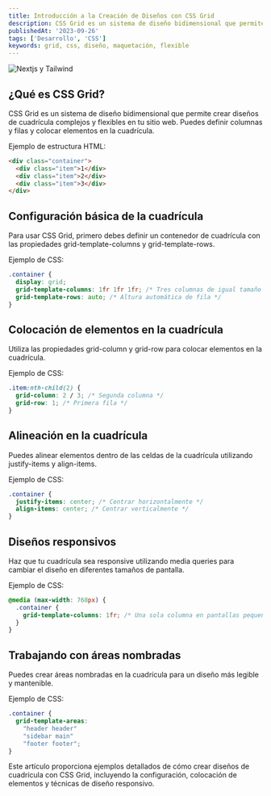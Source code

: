 ```yaml
---
title: Introducción a la Creación de Diseños con CSS Grid
description: CSS Grid es un sistema de diseño bidimensional que permite crear diseños de cuadrícula complejos y flexibles en tu sitio web. Puedes definir columnas y filas y colocar elementos en la cuadrícula.
publishedAt: '2023-09-26'
tags: ['Desarrollo', 'CSS']
keywords: grid, css, diseño, maquetación, flexible
---
```


<Image
  className="w-full rounded-md"
  src="/images/blog/cover-img-grid.jpg"
  alt="Nextjs y Tailwind"
  width={672}
  height={258}
  priority
/>


## ¿Qué es CSS Grid?
CSS Grid es un sistema de diseño bidimensional que permite crear diseños de cuadrícula complejos y flexibles en tu sitio web. Puedes definir columnas y filas y colocar elementos en la cuadrícula.

Ejemplo de estructura HTML:

```html
<div class="container">
  <div class="item">1</div>
  <div class="item">2</div>
  <div class="item">3</div>
</div>
```
## Configuración básica de la cuadrícula
Para usar CSS Grid, primero debes definir un contenedor de cuadrícula con las propiedades grid-template-columns y grid-template-rows.

Ejemplo de CSS:

```css
.container {
  display: grid;
  grid-template-columns: 1fr 1fr 1fr; /* Tres columnas de igual tamaño */
  grid-template-rows: auto; /* Altura automática de fila */
}
```
## Colocación de elementos en la cuadrícula
Utiliza las propiedades grid-column y grid-row para colocar elementos en la cuadrícula.

Ejemplo de CSS:

```css
.item:nth-child(2) {
  grid-column: 2 / 3; /* Segunda columna */
  grid-row: 1; /* Primera fila */
}
```
## Alineación en la cuadrícula
Puedes alinear elementos dentro de las celdas de la cuadrícula utilizando justify-items y align-items.

Ejemplo de CSS:

```css
.container {
  justify-items: center; /* Centrar horizontalmente */
  align-items: center; /* Centrar verticalmente */
}
```
## Diseños responsivos
Haz que tu cuadrícula sea responsive utilizando media queries para cambiar el diseño en diferentes tamaños de pantalla.

Ejemplo de CSS:

```css
@media (max-width: 768px) {
  .container {
    grid-template-columns: 1fr; /* Una sola columna en pantallas pequeñas */
  }
}
```
## Trabajando con áreas nombradas
Puedes crear áreas nombradas en la cuadrícula para un diseño más legible y mantenible.

Ejemplo de CSS:

```css
.container {
  grid-template-areas:
    "header header"
    "sidebar main"
    "footer footer";
}
```
Este artículo proporciona ejemplos detallados de cómo crear diseños de cuadrícula con CSS Grid, incluyendo la configuración, colocación de elementos y técnicas de diseño responsivo.

